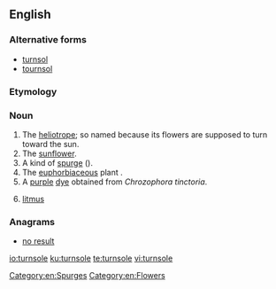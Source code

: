 ==English==

===Alternative forms===
* [[turnsol]]
* [[tournsol]]

===Etymology===
{{etyl|fr|en}} {{term|tournesol|lang=fr}}

===Noun===
{{en-noun|~}}

# The [[heliotrope]]; so named because its flowers are supposed to turn toward the sun.
# The [[sunflower]].
# A kind of [[spurge]] ({{taxlink|Euphorbia helioscopia|species|noshow=1}}).
# The [[euphorbiaceous]] plant {{taxlink|Chrozophora tinctoria|species|noshow=1}}.
# A [[purple]] [[dye]] obtained from ''Chrozophora tinctoria''.
# {{context|chemistry|obsolete|lang=en}} [[litmus]]

{{Webster 1913}}

===Anagrams===
* [[no result#English|no result]]

[[Category:en:Spurges]]
[[Category:en:Flowers]]

[[io:turnsole]]
[[ku:turnsole]]
[[te:turnsole]]
[[vi:turnsole]]